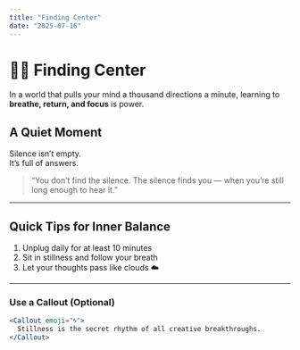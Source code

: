 ```yaml
---
title: "Finding Center"
date: "2025-07-16"
---
```


# 🧘‍♂️ Finding Center

In a world that pulls your mind a thousand directions a minute, learning to **breathe, return, and focus** is power.

## A Quiet Moment

Silence isn’t empty.  
It’s full of answers.

> “You don’t find the silence. The silence finds you — when you’re still long enough to hear it.”

---

## Quick Tips for Inner Balance

1. Unplug daily for at least 10 minutes
2. Sit in stillness and follow your breath
3. Let your thoughts pass like clouds ☁️

---

### Use a Callout (Optional)

```jsx
<Callout emoji="🌀">
  Stillness is the secret rhythm of all creative breakthroughs.
</Callout>

